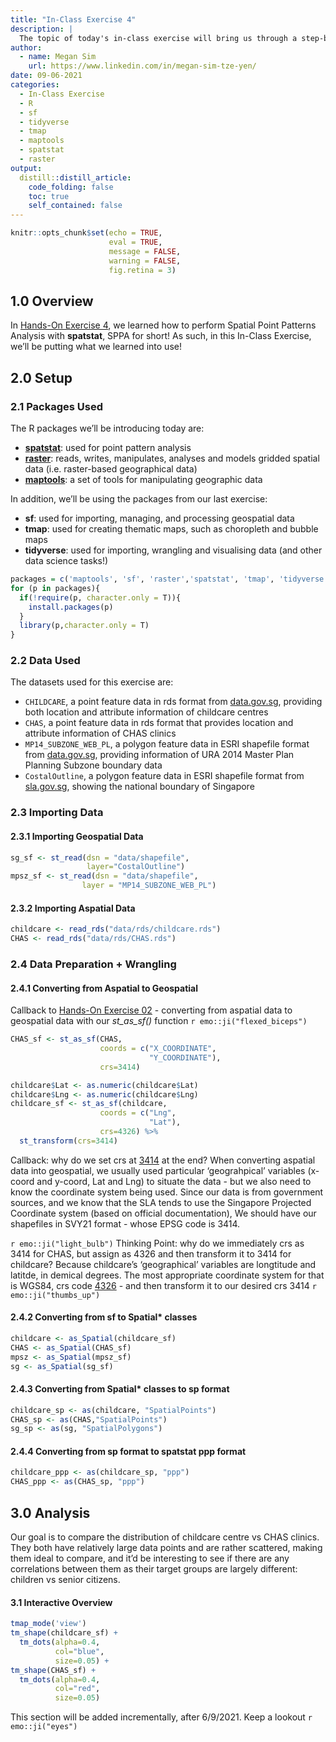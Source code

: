 ```yaml
---
title: "In-Class Exercise 4"
description: |
  The topic of today's in-class exercise will bring us through a step-by-step of data preparation + wrangling, as well as letting us test out the different functions we're learned for analysis so far `r emo::ji("heart")`
author:
  - name: Megan Sim
    url: https://www.linkedin.com/in/megan-sim-tze-yen/
date: 09-06-2021
categories:
  - In-Class Exercise
  - R
  - sf
  - tidyverse
  - tmap
  - maptools
  - spatstat
  - raster
output:
  distill::distill_article:
    code_folding: false
    toc: true
    self_contained: false
---
```



```r
knitr::opts_chunk$set(echo = TRUE, 
                      eval = TRUE,
                      message = FALSE,
                      warning = FALSE,
                      fig.retina = 3)
```

## 1.0 Overview
In [Hands-On Exercise 4](https://is415-msty.netlify.app/posts/2021-09-05-hands-on-exercise-4/), we learned how to perform Spatial Point Patterns Analysis with **spatstat**, SPPA for short! As such, in this In-Class Exercise, we'll be putting what we learned into use!

## 2.0 Setup

### 2.1 Packages Used
The R packages we'll be introducing today are:

- [**spatstat**](https://spatstat.org/): used for point pattern analysis
- [**raster**](https://cran.r-project.org/web/packages/raster/): reads, writes, manipulates, analyses and models gridded spatial data (i.e. raster-based geographical data)
- [**maptools**](https://cran.r-project.org/web/packages/maptools/index.html): a set of tools for manipulating geographic data

In addition, we'll be using the packages from our last exercise:

- **sf**: used for importing, managing, and processing geospatial data
- **tmap**: used for creating thematic maps, such as choropleth and bubble maps
- **tidyverse**: used for importing, wrangling and visualising data (and other data science tasks!)

```r
packages = c('maptools', 'sf', 'raster','spatstat', 'tmap', 'tidyverse')
for (p in packages){
  if(!require(p, character.only = T)){
    install.packages(p)
  }
  library(p,character.only = T)
}
```

### 2.2 Data Used
The datasets used for this exercise are:

- `CHILDCARE`, a point feature data in rds format from [data.gov.sg](https://data.gov.sg/), providing both location and attribute information of childcare centres
- `CHAS`, a point feature data in rds format that provides location and attribute information of CHAS clinics
- `MP14_SUBZONE_WEB_PL`, a polygon feature data in ESRI shapefile format from [data.gov.sg](https://data.gov.sg/), providing information of URA 2014 Master Plan Planning Subzone boundary data 
- `CostalOutline`, a polygon feature data in ESRI shapefile format  from [sla.gov.sg](https://www.sla.gov.sg/), showing the national boundary of Singapore

### 2.3 Importing Data
#### 2.3.1 Importing Geospatial Data

```r
sg_sf <- st_read(dsn = "data/shapefile", 
                 layer="CostalOutline")
mpsz_sf <- st_read(dsn = "data/shapefile", 
                layer = "MP14_SUBZONE_WEB_PL")
```

#### 2.3.2 Importing Aspatial Data

```r
childcare <- read_rds("data/rds/childcare.rds")
CHAS <- read_rds("data/rds/CHAS.rds")
```

### 2.4 Data Preparation + Wrangling
#### 2.4.1 Converting from Aspatial to Geospatial
Callback to [Hands-On Exercise 02](https://is415-msty.netlify.app/posts/2021-08-30-hands-on-exercise-2/) - converting from aspatial data to geospatial data with our *st_as_sf()* function `r emo::ji("flexed_biceps")` 

```r
CHAS_sf <- st_as_sf(CHAS,
                    coords = c("X_COORDINATE",
                               "Y_COORDINATE"),
                    crs=3414)
```

```r
childcare$Lat <- as.numeric(childcare$Lat)
childcare$Lng <- as.numeric(childcare$Lng)
childcare_sf <- st_as_sf(childcare,
                    coords = c("Lng",
                               "Lat"),
                    crs=4326) %>%
  st_transform(crs=3414)
```

Callback: why do we set crs at [3414](https://epsg.io/3414) at the end? When converting aspatial data into geospatial, we usually used particular 'geograhpical' variables (x-coord and y-coord, Lat and Lng) to situate the data - but we also need to know the coordinate system being used. Since our data is from government sources, and we know that the SLA tends to use the Singapore Projected Coordinate system (based on official documentation), We should have our shapefiles in SVY21 format - whose EPSG code is 3414. 

`r emo::ji("light_bulb")` Thinking Point: why do we immediately crs as 3414 for CHAS, but assign as 4326 and then transform it to 3414 for childcare? Because childcare's 'geographical' variables are longtitude and latitde, in demical degrees. The most appropriate coordinate system for that is WGS84, crs code [4326](https://epsg.io/4326) - and then transform it to our desired crs 3414 `r emo::ji("thumbs_up")` 

#### 2.4.2 Converting from sf to Spatial* classes

```r
childcare <- as_Spatial(childcare_sf)
CHAS <- as_Spatial(CHAS_sf)
mpsz <- as_Spatial(mpsz_sf)
sg <- as_Spatial(sg_sf)
```

#### 2.4.3 Converting from Spatial* classes to sp format

```r
childcare_sp <- as(childcare, "SpatialPoints")
CHAS_sp <- as(CHAS,"SpatialPoints")
sg_sp <- as(sg, "SpatialPolygons")
```

#### 2.4.4 Converting from sp format to spatstat ppp format

```r
childcare_ppp <- as(childcare_sp, "ppp")
CHAS_ppp <- as(CHAS_sp, "ppp")
```

## 3.0 Analysis
Our goal is to compare the distribution of childcare centre vs CHAS clinics. They both have relatively large data points and are rather scattered, making them ideal to compare, and it'd be interesting to see if there are any correlations between them as their target groups are largely different: children vs senior citizens.

#### 3.1 Interactive Overview
```r
tmap_mode('view')
tm_shape(childcare_sf) +
  tm_dots(alpha=0.4,
          col="blue",
          size=0.05) +
tm_shape(CHAS_sf) +
  tm_dots(alpha=0.4,
          col="red",
          size=0.05)
```

This section will be added incrementally, after 6/9/2021. Keep a lookout `r emo::ji("eyes")` 

